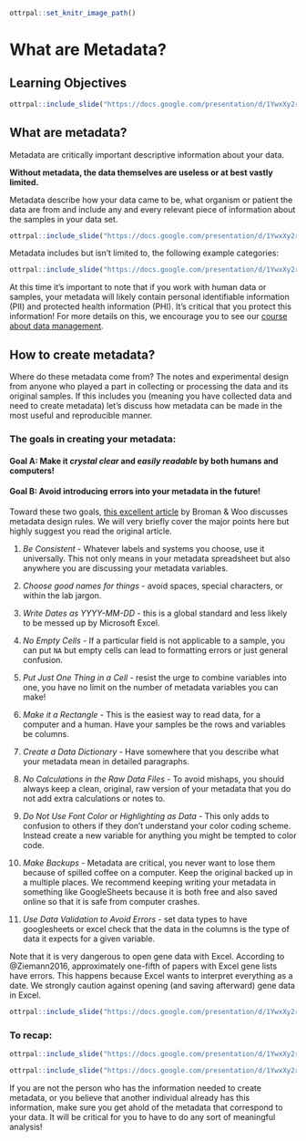 
```r
ottrpal::set_knitr_image_path()
```

# What are Metadata?

## Learning Objectives

```r
ottrpal::include_slide("https://docs.google.com/presentation/d/1YwxXy2rnUgbx_7B7ENH9wpDX-j6JpJz6lGVzOkjo0qY/edit#slide=id.g12709027cba_1_70")
```

## What are metadata?

Metadata are critically important descriptive information about your data.

**Without metadata, the data themselves are useless or at best vastly limited.**

Metadata describe how your data came to be, what organism or patient the data are from and include any and every relevant piece of information about the samples in your data set.

```r
ottrpal::include_slide("https://docs.google.com/presentation/d/1YwxXy2rnUgbx_7B7ENH9wpDX-j6JpJz6lGVzOkjo0qY/edit#slide=id.g12709027cba_1_12")
```

Metadata includes but isn't limited to, the following example categories:

```r
ottrpal::include_slide("https://docs.google.com/presentation/d/1YwxXy2rnUgbx_7B7ENH9wpDX-j6JpJz6lGVzOkjo0qY/edit#slide=id.g12709027cba_1_45")
```

<div class = "warning">
At this time it's important to note that if you work with human data or samples, your metadata will likely contain personal identifiable information (PII) and protected health information (PHI). It's critical that you protect this information! For more details on this, we encourage you to see our [course about data management](https://jhudatascience.org/Data_Management_for_Cancer_Research/data-privacy.html).
</div>


## How to create metadata?

Where do these metadata come from? The notes and experimental design from anyone who played a part in collecting or processing the data and its original samples. If this includes you (meaning you have collected data and need to create metadata) let's discuss how metadata can be made in the most useful and reproducible manner.

### The goals in creating your metadata:

#### Goal A: Make it _crystal clear_ and _easily readable_ by both humans and computers!

#### Goal B: Avoid introducing errors into your metadata in the future!

Toward these two goals, [this excellent article](https://www.tandfonline.com/doi/full/10.1080/00031305.2017.1375989) by Broman & Woo discusses metadata design rules. We will very briefly cover the major points here but highly suggest you read the original article.

1. _Be Consistent_ - Whatever labels and systems you choose, use it universally. This not only means in your metadata spreadsheet but also anywhere you are discussing your metadata variables.

2. _Choose good names for things_ - avoid spaces, special characters, or within the lab jargon.

3. _Write Dates as YYYY-MM-DD_ - this is a global standard and less likely to be messed up by Microsoft Excel.

4. _No Empty Cells_ - If a particular field is not applicable to a sample, you can put `NA` but empty cells can lead to formatting errors or just general confusion.

5. _Put Just One Thing in a Cell_ - resist the urge to combine variables into one, you have no limit on the number of metadata variables you can make!

6. _Make it a Rectangle_ - This is the easiest way to read data, for a computer and a human. Have your samples be the rows and variables be columns.

7. _Create a Data Dictionary_ - Have somewhere that you describe what your metadata mean in detailed paragraphs.

8. _No Calculations in the Raw Data Files_ - To avoid mishaps, you should always keep a clean, original, raw version of your metadata that you do not add extra calculations or notes to.

9. _Do Not Use Font Color or Highlighting as Data_ - This only adds to confusion to others if they don't understand your color coding scheme. Instead create a new variable for anything you might be tempted to color code.

10. _Make Backups_ - Metadata are critical, you never want to lose them because of spilled coffee on a computer. Keep the original backed up in a multiple places. We recommend keeping writing your metadata in something like GoogleSheets because it is both free and also saved online so that it is safe from computer crashes.

11. _Use Data Validation to Avoid Errors_ - set data types to have googlesheets or excel check that the data in the columns is the type of data it expects for a given variable.


<div class = "warning">
Note that it is very dangerous to open gene data with Excel. According to @Ziemann2016, approximately one-fifth of papers with Excel gene lists have errors. This happens because Excel wants to interpret everything as a date. We strongly caution against opening (and saving afterward) gene data in Excel.
```r
ottrpal::include_slide("https://docs.google.com/presentation/d/1YwxXy2rnUgbx_7B7ENH9wpDX-j6JpJz6lGVzOkjo0qY/edit#slide=id.g13a7f78e577_0_0")
```
</div>

### To recap:

```r
ottrpal::include_slide("https://docs.google.com/presentation/d/1YwxXy2rnUgbx_7B7ENH9wpDX-j6JpJz6lGVzOkjo0qY/edit#slide=id.g12709027cba_1_52")
```

```r
ottrpal::include_slide("https://docs.google.com/presentation/d/1YwxXy2rnUgbx_7B7ENH9wpDX-j6JpJz6lGVzOkjo0qY/edit#slide=id.g12890ae15d7_0_1")
```

If you are not the person who has the information needed to create metadata, or you believe that another individual already has this information, make sure you get ahold of the metadata that correspond to your data. It will be critical for you to have to do any sort of meaningful analysis!
